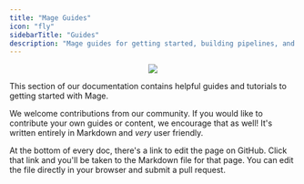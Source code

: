```yaml
---
title: "Mage Guides"
icon: "fly"
sidebarTitle: "Guides"
description: "Mage guides for getting started, building pipelines, and more."
---
```

<p align='center'>
<img src="https://github.com/mage-ai/mage-ai/assets/59450879/7ef1cc84-0b15-4e6c-aa5c-74fdba7c2d5f"/>
</p>

This section of our documentation contains helpful guides and tutorials to getting started with Mage.


We welcome contributions from our community. If you would like to contribute your own guides or content, we encourage that as well! It's written entirely in Markdown and _very_ user friendly.

At the bottom of every doc, there's a link to edit the page on GitHub. Click that link and you'll be taken to the Markdown file for that page. You can edit the file directly in your browser and submit a pull request.
